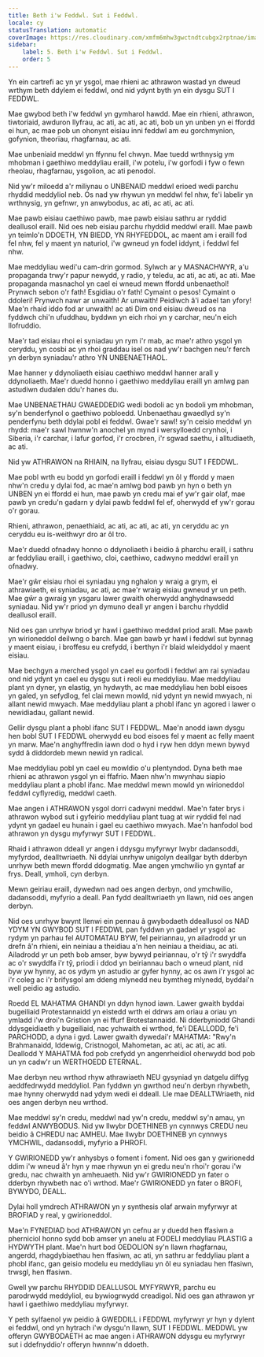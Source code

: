 ```yaml
---
title: Beth i'w Feddwl. Sut i Feddwl.
locale: cy
statusTranslation: automatic
coverImage: https://res.cloudinary.com/xmfm6mhw3gwctndtcubgx2rptnae/image/upload/v1740337243/small_cover_educacion_fundamental_a051170f1c.webp
sidebar:
    label: 5. Beth i'w Feddwl. Sut i Feddwl.
    order: 5
---
```

Yn ein cartrefi ac yn yr ysgol, mae rhieni ac athrawon wastad yn dweud wrthym beth ddylem ei feddwl, ond nid ydynt byth yn ein dysgu SUT I FEDDWL.

Mae gwybod beth i'w feddwl yn gymharol hawdd. Mae ein rhieni, athrawon, tiwtoriaid, awduron llyfrau, ac ati, ac ati, ac ati, bob un yn unben yn ei ffordd ei hun, ac mae pob un ohonynt eisiau inni feddwl am eu gorchmynion, gofynion, theorïau, rhagfarnau, ac ati.

Mae unbeniaid meddwl yn ffynnu fel chwyn. Mae tuedd wrthnysig ym mhobman i gaethiwo meddyliau eraill, i'w potelu, i'w gorfodi i fyw o fewn rheolau, rhagfarnau, ysgolion, ac ati penodol.

Nid yw'r miloedd a'r miliynau o UNBENAID meddwl erioed wedi parchu rhyddid meddyliol neb. Os nad yw rhywun yn meddwl fel nhw, fe'i labelir yn wrthnysig, yn gefnwr, yn anwybodus, ac ati, ac ati, ac ati.

Mae pawb eisiau caethiwo pawb, mae pawb eisiau sathru ar ryddid deallusol eraill. Nid oes neb eisiau parchu rhyddid meddwl eraill. Mae pawb yn teimlo'n DDOETH, YN BIEDD, YN RHYFEDDOL, ac maent am i eraill fod fel nhw, fel y maent yn naturiol, i'w gwneud yn fodel iddynt, i feddwl fel nhw.

Mae meddyliau wedi'u cam-drin gormod. Sylwch ar y MASNACHWYR, a'u propaganda trwy'r papur newydd, y radio, y teledu, ac ati, ac ati, ac ati. Mae propaganda masnachol yn cael ei wneud mewn ffordd unbenaethol! Prynwch sebon o'r fath! Esgidiau o'r fath! Cymaint o pesos! Cymaint o ddoleri! Prynwch nawr ar unwaith! Ar unwaith! Peidiwch â'i adael tan yfory! Mae'n rhaid iddo fod ar unwaith! ac ati Dim ond eisiau dweud os na fyddwch chi'n ufuddhau, byddwn yn eich rhoi yn y carchar, neu'n eich llofruddio.

Mae'r tad eisiau rhoi ei syniadau yn rym i'r mab, ac mae'r athro ysgol yn ceryddu, yn cosbi ac yn rhoi graddau isel os nad yw'r bachgen neu'r ferch yn derbyn syniadau'r athro YN UNBENAETHAOL.

Mae hanner y ddynoliaeth eisiau caethiwo meddwl hanner arall y ddynoliaeth. Mae'r duedd honno i gaethiwo meddyliau eraill yn amlwg pan astudiwn dudalen ddu'r hanes du.

Mae UNBENAETHAU GWAEDDEDIG wedi bodoli ac yn bodoli ym mhobman, sy'n benderfynol o gaethiwo pobloedd. Unbenaethau gwaedlyd sy'n penderfynu beth ddylai pobl ei feddwl. Gwae'r sawl! sy'n ceisio meddwl yn rhydd: mae'r sawl hwnnw'n anochel yn mynd i wersylloedd crynhoi, i Siberia, i'r carchar, i lafur gorfod, i'r crocbren, i'r sgwad saethu, i alltudiaeth, ac ati.

Nid yw ATHRAWON na RHIAIN, na llyfrau, eisiau dysgu SUT I FEDDWL.

Mae pobl wrth eu bodd yn gorfodi eraill i feddwl yn ôl y ffordd y maen nhw'n credu y dylai fod, ac mae'n amlwg bod pawb yn hyn o beth yn UNBEN yn ei ffordd ei hun, mae pawb yn credu mai ef yw'r gair olaf, mae pawb yn credu'n gadarn y dylai pawb feddwl fel ef, oherwydd ef yw'r gorau o'r gorau.

Rhieni, athrawon, penaethiaid, ac ati, ac ati, ac ati, yn ceryddu ac yn ceryddu eu is-weithwyr dro ar ôl tro.

Mae'r duedd ofnadwy honno o ddynoliaeth i beidio â pharchu eraill, i sathru ar feddyliau eraill, i gaethiwo, cloi, caethiwo, cadwyno meddwl eraill yn ofnadwy.

Mae'r gŵr eisiau rhoi ei syniadau yng nghalon y wraig a grym, ei athrawiaeth, ei syniadau, ac ati, ac mae'r wraig eisiau gwneud yr un peth. Mae gŵr a gwraig yn ysgaru lawer gwaith oherwydd anghydnawsedd syniadau. Nid yw'r priod yn dymuno deall yr angen i barchu rhyddid deallusol eraill.

Nid oes gan unrhyw briod yr hawl i gaethiwo meddwl priod arall. Mae pawb yn wirioneddol deilwng o barch. Mae gan bawb yr hawl i feddwl sut bynnag y maent eisiau, i broffesu eu crefydd, i berthyn i'r blaid wleidyddol y maent eisiau.

Mae bechgyn a merched ysgol yn cael eu gorfodi i feddwl am rai syniadau ond nid ydynt yn cael eu dysgu sut i reoli eu meddyliau. Mae meddyliau plant yn dyner, yn elastig, yn hydwyth, ac mae meddyliau hen bobl eisoes yn galed, yn sefydlog, fel clai mewn mowld, nid ydynt yn newid mwyach, ni allant newid mwyach. Mae meddyliau plant a phobl ifanc yn agored i lawer o newidiadau, gallant newid.

Gellir dysgu plant a phobl ifanc SUT I FEDDWL. Mae'n anodd iawn dysgu hen bobl SUT I FEDDWL oherwydd eu bod eisoes fel y maent ac felly maent yn marw. Mae'n anghyffredin iawn dod o hyd i ryw hen ddyn mewn bywyd sydd â diddordeb mewn newid yn radical.

Mae meddyliau pobl yn cael eu mowldio o'u plentyndod. Dyna beth mae rhieni ac athrawon ysgol yn ei ffafrio. Maen nhw'n mwynhau siapio meddyliau plant a phobl ifanc. Mae meddwl mewn mowld yn wirioneddol feddwl cyflyredig, meddwl caeth.

Mae angen i ATHRAWON ysgol dorri cadwyni meddwl. Mae'n fater brys i athrawon wybod sut i gyfeirio meddyliau plant tuag at wir ryddid fel nad ydynt yn gadael eu hunain i gael eu caethiwo mwyach. Mae'n hanfodol bod athrawon yn dysgu myfyrwyr SUT I FEDDWL.

Rhaid i athrawon ddeall yr angen i ddysgu myfyrwyr lwybr dadansoddi, myfyrdod, dealltwriaeth. Ni ddylai unrhyw unigolyn deallgar byth dderbyn unrhyw beth mewn ffordd ddogmatig. Mae angen ymchwilio yn gyntaf ar frys. Deall, ymholi, cyn derbyn.

Mewn geiriau eraill, dywedwn nad oes angen derbyn, ond ymchwilio, dadansoddi, myfyrio a deall. Pan fydd dealltwriaeth yn llawn, nid oes angen derbyn.

Nid oes unrhyw bwynt llenwi ein pennau â gwybodaeth ddeallusol os NAD YDYM YN GWYBOD SUT I FEDDWL pan fyddwn yn gadael yr ysgol ac rydym yn parhau fel AUTOMATAU BYW, fel peiriannau, yn ailadrodd yr un drefn â'n rhieni, ein neiniau a theidiau a'n hen neiniau a theidiau, ac ati. Ailadrodd yr un peth bob amser, byw bywyd peiriannau, o'r tŷ i'r swyddfa ac o'r swyddfa i'r tŷ, priodi i ddod yn beiriannau bach o wneud plant, nid byw yw hynny, ac os ydym yn astudio ar gyfer hynny, ac os awn i'r ysgol ac i'r coleg ac i'r brifysgol am ddeng mlynedd neu bymtheg mlynedd, byddai'n well peidio ag astudio.

Roedd EL MAHATMA GHANDI yn ddyn hynod iawn. Lawer gwaith byddai bugeiliaid Protestannaidd yn eistedd wrth ei ddrws am oriau a oriau yn ymladd i'w droi'n Gristion yn ei ffurf Brotestannaidd. Ni dderbyniodd Ghandi ddysgeidiaeth y bugeiliaid, nac ychwaith ei wrthod, fe'i DEALLODD, fe'i PARCHODD, a dyna i gyd. Lawer gwaith dywedai'r MAHATMA: "Rwy'n Brahmanaidd, Iddewig, Cristnogol, Mahometan, ac ati, ac ati, ac ati. Deallodd Y MAHATMA fod pob crefydd yn angenrheidiol oherwydd bod pob un yn cadw'r un WERTHOEDD ETERNAL.

Mae derbyn neu wrthod rhyw athrawiaeth NEU gysyniad yn datgelu diffyg aeddfedrwydd meddyliol. Pan fyddwn yn gwrthod neu'n derbyn rhywbeth, mae hynny oherwydd nad ydym wedi ei ddeall. Lle mae DEALLTWriaeth, nid oes angen derbyn neu wrthod.

Mae meddwl sy'n credu, meddwl nad yw'n credu, meddwl sy'n amau, yn feddwl ANWYBODUS. Nid yw llwybr DOETHINEB yn cynnwys CREDU neu beidio â CHREDU nac AMHEU. Mae llwybr DOETHINEB yn cynnwys YMCHWIL, dadansoddi, myfyrio a PHROFI.

Y GWIRIONEDD yw'r anhysbys o foment i foment. Nid oes gan y gwirionedd ddim i'w wneud â'r hyn y mae rhywun yn ei gredu neu'n rhoi'r gorau i'w gredu, nac chwaith yn amheuaeth. Nid yw'r GWIRIONEDD yn fater o dderbyn rhywbeth nac o'i wrthod. Mae'r GWIRIONEDD yn fater o BROFI, BYWYDO, DEALL.

Dylai holl ymdrech ATHRAWON yn y synthesis olaf arwain myfyrwyr at BROFIAD y real, y gwirioneddol.

Mae'n FYNEDIAD bod ATHRAWON yn cefnu ar y duedd hen ffasiwn a pherniciol honno sydd bob amser yn anelu at FODELI meddyliau PLASTIG a HYDWYTH plant. Mae'n hurt bod OEDOLION sy'n llawn rhagfarnau, angerdd, rhagdybiaethau hen ffasiwn, ac ati, yn sathru ar feddyliau plant a phobl ifanc, gan geisio modelu eu meddyliau yn ôl eu syniadau hen ffasiwn, trwsgl, hen ffasiwn.

Gwell yw parchu RHYDDID DEALLUSOL MYFYRWYR, parchu eu parodrwydd meddyliol, eu bywiogrwydd creadigol. Nid oes gan athrawon yr hawl i gaethiwo meddyliau myfyrwyr.

Y peth sylfaenol yw peidio â GWEDDILL i FEDDWL myfyrwyr yr hyn y dylent ei feddwl, ond yn hytrach i'w dysgu'n llawn, SUT I FEDDWL. MEDDWL yw offeryn GWYBODAETH ac mae angen i ATHRAWON ddysgu eu myfyrwyr sut i ddefnyddio'r offeryn hwnnw'n ddoeth.

